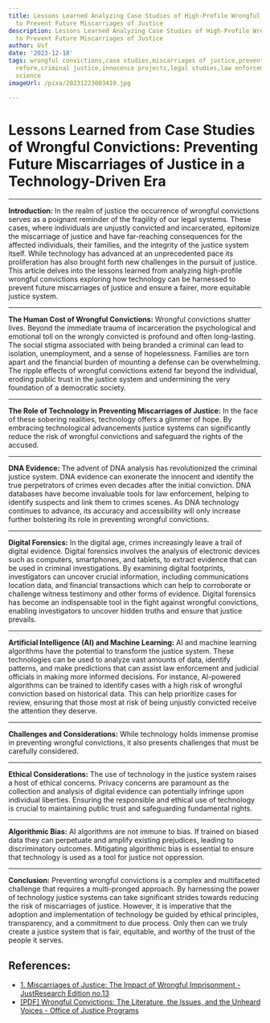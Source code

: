 ```yaml
---
title: Lessons Learned Analyzing Case Studies of High-Profile Wrongful Convictions
  to Prevent Future Miscarriages of Justice
description: Lessons Learned Analyzing Case Studies of High-Profile Wrongful Convictions
  to Prevent Future Miscarriages of Justice
author: Usf
date: '2023-12-18'
tags: wrongful convictions,case studies,miscarriages of justice,prevention,justice
  reform,criminal justice,innocence projects,legal studies,law enforcement,forensic
  science
imageUrl: /pixa/20231223003410.jpg

---
```

# Lessons Learned from Case Studies  of Wrongful Convictions: Preventing Future Miscarriages of  Justice in a Technology-Driven Era

---

**Introduction:**
In the  realm of justice the  occurrence of wrongful convictions serves as a poignant reminder of the fragility of our  legal systems. These cases,  where individuals are unjustly convicted and incarcerated, epitomize  the miscarriage of  justice and have far-reaching consequences  for  the affected individuals, their  families, and the integrity  of  the justice system itself.  While technology has advanced  at  an unprecedented  pace its proliferation has also brought forth new challenges in  the pursuit of justice. This article delves into the  lessons learned from analyzing high-profile wrongful convictions exploring how technology can  be harnessed to prevent future  miscarriages  of justice and ensure a fairer, more equitable justice system.

---

**The Human Cost of Wrongful Convictions:**
Wrongful convictions shatter lives. Beyond the immediate trauma of incarceration the psychological and emotional toll on the  wrongly convicted is profound and often long-lasting. The social  stigma associated with being branded a criminal can lead to isolation, unemployment,  and a  sense of hopelessness. Families are  torn apart and the financial burden of mounting a defense can be overwhelming. The ripple effects  of  wrongful convictions extend  far beyond the individual, eroding public trust in the justice system and  undermining the very foundation of a democratic society.

---

**The Role of Technology in Preventing Miscarriages  of  Justice:**
In the face of these  sobering realities, technology offers a glimmer of hope. By embracing technological advancements justice systems  can significantly reduce the risk of wrongful convictions and safeguard the rights of the accused.

---

**DNA Evidence:**
The advent of DNA analysis has  revolutionized the criminal justice system. DNA evidence can exonerate the innocent  and identify  the true perpetrators of crimes even decades after the initial conviction. DNA databases have become invaluable tools for law enforcement, helping to identify  suspects and link them to crimes scenes. As DNA technology continues to advance, its accuracy and accessibility will only increase further bolstering its role in preventing wrongful  convictions.

---

**Digital Forensics:**
In the  digital age, crimes increasingly leave a trail of digital evidence. Digital forensics involves the analysis of electronic devices such as computers, smartphones, and tablets, to extract evidence that can be used  in criminal investigations. By examining digital footprints, investigators can  uncover crucial information, including communications location  data,  and financial transactions which can help to corroborate or challenge witness  testimony and other forms of evidence. Digital forensics has become  an indispensable tool in  the fight against wrongful convictions, enabling investigators to uncover hidden truths and  ensure that justice prevails.

---

**Artificial Intelligence (AI) and Machine Learning:**
AI  and machine learning algorithms have the potential to transform the justice system. These technologies can be used to analyze vast amounts of data, identify  patterns, and make predictions  that can  assist law enforcement and judicial officials in making more informed decisions. For  instance,  AI-powered algorithms can be trained to identify cases with  a high risk of wrongful conviction  based on historical data. This can help prioritize cases for  review, ensuring that those most at risk of being unjustly convicted receive the attention they deserve.

---

**Challenges and Considerations:**
While technology holds immense  promise in preventing wrongful  convictions, it also presents challenges that must be carefully considered.

---

**Ethical Considerations:**
The use of technology in the justice system raises a host of ethical concerns.  Privacy concerns are paramount as the collection and analysis of digital evidence can potentially infringe upon individual liberties. Ensuring the responsible and ethical use  of technology is crucial to maintaining public trust and safeguarding  fundamental rights.

---

**Algorithmic Bias:**
AI algorithms are not immune to bias. If trained on biased data they can perpetuate and amplify existing prejudices, leading to discriminatory outcomes. Mitigating algorithmic bias is essential to ensure that technology  is used as a tool for justice not oppression.

---

**Conclusion:**
Preventing wrongful convictions  is a complex and multifaceted challenge that  requires a multi-pronged approach. By harnessing the power of technology justice systems can take significant strides  towards reducing the  risk of miscarriages of justice. However, it is imperative that the adoption and implementation of technology be guided by ethical principles, transparency, and a commitment to due process. Only then can we  truly create a justice system that is fair, equitable, and worthy of the trust of the people it serves.

## References:
- [1. Miscarriages of Justice: The Impact of Wrongful Imprisonment - JustResearch Edition no.13](https://www.justice.gc.ca/eng/rp-pr/jr/jr13/p5a.html)
- [[PDF] Wrongful Convictions: The Literature, the Issues, and the Unheard Voices - Office of Justice Programs](https://www.ojp.gov/pdffiles1/nij/251446.pdf)
